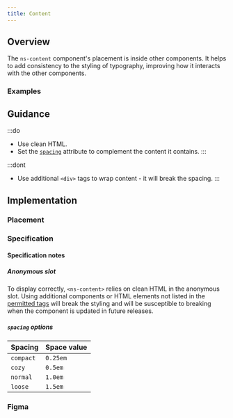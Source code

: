 ```yaml
---
title: Content
---
```





## Overview

<CompDetails name={componentName} />

The `ns-content` component's placement is inside other components. It helps to add consistency to the styling of typography, improving how it interacts with the other components.

### Examples

<ExampleViewer type="standard" />

## Guidance

:::do
- Use clean HTML.
- Set the [`spacing`](/components/ns-content#specification-attribute-spacing) attribute to complement the content it contains.
:::

:::dont
- Use additional `<div>` tags to wrap content - it will break the spacing.
:::

## Implementation

### Placement

<Placement name={componentName} />

### Specification

<Specification name={componentName} />

#### Specification notes

##### Anonymous slot

To display correctly, `<ns-content>` relies on clean HTML in the anonymous slot. Using additional components or HTML elements not listed in the [permitted tags](#specification-slots) will break the styling and will be susceptible to breaking when the component is updated in future releases.

##### `spacing` options

| Spacing | Space value | 
| :--- | :--- |
| `compact` | `0.25em` |
| `cozy` | `0.5em` |
| `normal` | `1.0em` |
| `loose` | `1.5em` |

### Figma

<Figma name={componentName} />
